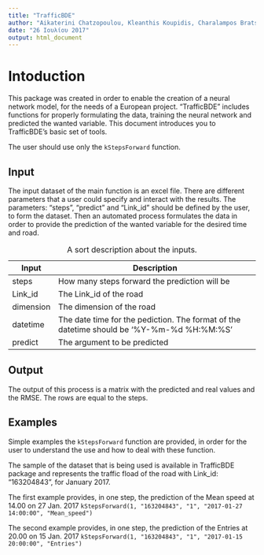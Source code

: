```yaml
---
title: "TrafficBDE"
author: "Aikaterini Chatzopoulou, Kleanthis Koupidis, Charalampos Bratsas"
date: "26 Ιουλίου 2017"
output: html_document
---
```


# Intoduction

This package was created in order to enable the creation of a neural network model, for the needs of a European project. “TrafficBDE” includes functions for properly formulating the data, training the neural network and predicted the wanted variable. This document introduces you to TrafficBDE's basic set of tools.

The user should use only the `kStepsForward` function.

## Input

The input dataset of the main function is an excel file. There are different parameters that a user could specify and interact with the results. The parameters: “steps”, “predict” and “Link_id” should be defined by the user, to form the dataset. Then an automated process formulates the data in order to provide the prediction of the wanted variable for the desired time and road.

+-------------+--------------------------------------------------------------------------------------------+
| Input       | Description                                                                                |
+=============+============================================================================================+
| steps       | How many steps forward the prediction will be                                              |
+-------------+--------------------------------------------------------------------------------------------+
| Link_id     | The Link_id of the road                                                                    |
+-------------+--------------------------------------------------------------------------------------------+
| dimension   | The dimension of the road                                                                  |
+-------------+--------------------------------------------------------------------------------------------+
| datetime    | The date time for the pediction. The format of the datetime should be '%Y-%m-%d %H:%M:%S'  |
+-------------+--------------------------------------------------------------------------------------------+
| predict     | The argument to be predicted                                                               |
+-------------+--------------------------------------------------------------------------------------------+

Table: A sort description about the inputs. 

## Output
The output of this process is a matrix with the predicted and real values and the RMSE. The rows are equal to the steps.

## Examples
Simple examples the `kStepsForward` function are provided, in order for the user to understand the use and how to deal with these function.

The sample of the dataset that is being used is available in TrafficBDE package and represents the traffic fload of the road with Link_id: "163204843", for January 2017.

The first example provides, in one step, the prediction of the Mean speed at 14.00 on 27 Jan. 2017
`kStepsForward(1, "163204843", "1", "2017-01-27 14:00:00", "Mean_speed")`

The second example provides, in one step, the prediction of the Entries at 20.00 on 15 Jan. 2017
`kStepsForward(1, "163204843", "1", "2017-01-15 20:00:00", "Entries")`
